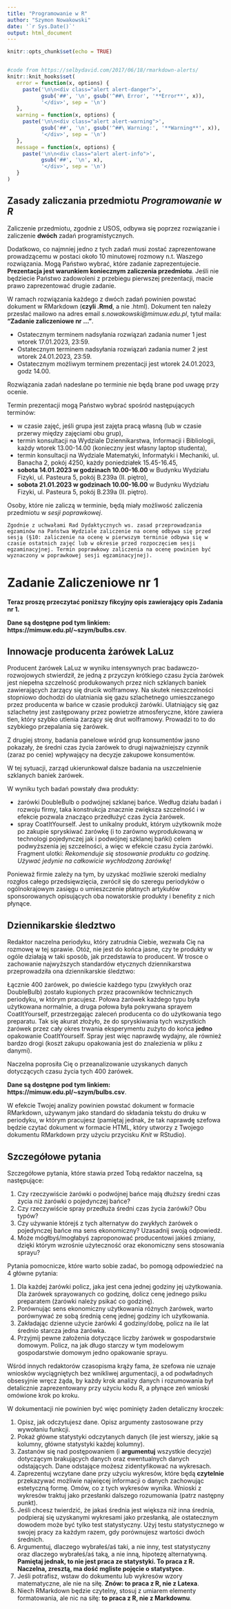 ---
title: "Programowanie w R"
author: "Szymon Nowakowski"
date: '`r Sys.Date()`'
output: html_document
---

```{r setup, include=FALSE}
knitr::opts_chunk$set(echo = TRUE)


#code from https://selbydavid.com/2017/06/18/rmarkdown-alerts/
knitr::knit_hooks$set(
   error = function(x, options) {
     paste('\n\n<div class="alert alert-danger">',
           gsub('##', '\n', gsub('^##\ Error', '**Error**', x)),
           '</div>', sep = '\n')
   },
   warning = function(x, options) {
     paste('\n\n<div class="alert alert-warning">',
           gsub('##', '\n', gsub('^##\ Warning:', '**Warning**', x)),
           '</div>', sep = '\n')
   },
   message = function(x, options) {
     paste('\n\n<div class="alert alert-info">',
           gsub('##', '\n', x),
           '</div>', sep = '\n')
   }
)

```



## Zasady zaliczania przedmiotu *Programowanie w R*

Zaliczenie przedmiotu, zgodnie z USOS, odbywa się poprzez rozwiązanie i zaliczenie **dwóch** zadań programistycznych.

Dodatkowo, co najmniej jedno z tych zadań musi zostać zaprezentowane prowadzącemu w postaci około 10 minutowej rozmowy n.t. Waszego rozwiązania. Mogą Państwo wybrać, które zadanie zaprezentujecie. **Prezentacja jest warunkiem koniecznym zaliczenia przedmiotu**. Jeśli nie będziecie Państwo zadowoleni z przebiegu pierwszej prezentacji, macie prawo zaprezentować drugie zadanie.

W ramach rozwiązania każdego z dwóch zadań powinien powstać dokument w RMarkdown (**czyli .Rmd**, a nie .html). Dokument ten należy przesłać mailowo na adres email *s.nowakowski@mimuw.edu.pl*, tytuł maila: **"Zadanie zaliczeniowe nr ..."**.

- Ostatecznym terminem nadsyłania rozwiązań zadania numer 1 jest wtorek 17.01.2023, 23:59.
- Ostatecznym terminem nadsyłania rozwiązań zadania numer 2 jest wtorek 24.01.2023, 23:59.
- Ostatecznym możliwym terminem prezentacji jest wtorek 24.01.2023, godz 14.00.

Rozwiązania zadań nadesłane po terminie nie będą brane pod uwagę przy ocenie.

Termin prezentacji mogą Państwo wybrać spośród następujących terminów:

- w czasie zajęć, jeśli grupa jest zajęta pracą własną (lub w czasie przerwy między zajęciami obu grup),
- termin konsultacji na Wydziale Dziennikarstwa, Informacji i Bibliologii, każdy wtorek 13.00-14.00 (konieczny jest własny laptop studenta),
- termin konsultacji na Wydziale Matematyki, Informatyki i Mechaniki, ul. Banacha 2, pokój 4250, każdy poniedziałek 15.45-16.45,
- **sobota 14.01.2023 w godzinach 10.00-16.00** w Budynku Wydziału Fizyki, ul. Pasteura 5, pokój B.239a (II. piętro), 
- **sobota 21.01.2023 w godzinach 10.00-16.00** w Budynku Wydziału Fizyki, ul. Pasteura 5, pokój B.239a (II. piętro).

Osoby, które nie zaliczą w terminie, będą miały możliwość zaliczenia przedmiotu w *sesji poprawkowej*.

```
Zgodnie z uchwałami Rad Dydaktycznych ws. zasad przeprowadzania egzaminów na Państwa Wydziale zaliczenie na ocenę odbywa się przed sesją (§10: zaliczenie na ocenę w pierwszym terminie odbywa się w czasie ostatnich zajęć lub w okresie przed rozpoczęciem sesji egzaminacyjnej. Termin poprawkowy zaliczenia na ocenę powinien być wyznaczony w poprawkowej sesji egzaminacyjnej).
```
# Zadanie Zaliczeniowe nr 1

**Teraz proszę przeczytać poniższy fikcyjny opis zawierający opis Zadania nr 1.**

**Dane są dostępne pod tym linkiem: https://mimuw.edu.pl/~szym/bulbs.csv**.


## Innowacje producenta żarówek LaLuz

Producent żarówek LaLuz w wyniku intensywnych prac badawczo-rozwojowych
stwierdził, że jedną z przyczyn krótkiego czasu życia żarówek jest niepełna
szczelność produkowanych przez nich szklanych baniek zawierających żarzący się drucik wolframowy.
Na skutek nieszczelności stopniowo dochodzi do ulatniania się gazu szlachetnego umieszczanego przez producenta w bańce w czasie produkcji żarówki. Ulatniający się gaz szlachetny jest zastępowany przez powietrze atmosferyczne, które zawiera tlen, który szybko utlenia żarzący się drut wolframowy. Prowadzi to to do szybkiego przepalania się żarówek.

Z drugiej strony, badania panelowe wśród grup konsumentów jasno pokazały, że średni czas życia żarówek to drugi najważniejszy czynnik (zaraz po cenie) wpływający na decyzje zakupowe konsumentów.

W tej sytuacji, zarząd ukierunkował dalsze badania na uszczelnienie szklanych baniek żarówek.

W wyniku tych badań powstały dwa produkty:

- żarówki DoubleBulb o podwójnej szklanej bańce. Według działu badań i rozwoju firmy, taka konstrukcja 
  znacznie zwiększa szczelność i w efekcie pozwala znacząco przedłużyć czas życia żarówek.
- spray CoatItYourself. Jest to unikalny produkt, którym użytkownik może po zakupie spryskiwać żarówkę (i to zarówno wyprodukowaną w technologi pojedynczej jak i podwójnej szklanej bańki) celem podwyższenia jej szczelności, a więc w efekcie czasu życia żarówki. Fragment ulotki: *Rekomenduje się stosowanie produktu co godzinę. Używać jedynie na całkowicie wychłodzoną żarówkę!*

Ponieważ firmie zależy na tym, by uzyskać możliwie szeroki medialny rozgłos całego przedsięwzięcia, zwrócił się do szeregu periodyków o ogólnokrajowym zasięgu o umieszczenie
płatnych artykułów sponsorowanych opisujących oba nowatorskie produkty i benefity z nich płynące.


## Dziennikarskie śledztwo

Redaktor naczelna periodyku, który zatrudnia Ciebie, wezwała Cię na rozmowę w tej sprawie. Otóż, nie jest do końca jasne, czy te produkty w ogóle działają w taki sposób, jak przedstawia to producent. W trosce
o zachowanie najwyższych standardów etycznych dziennikarstwa przeprowadziła ona dziennikarskie śledztwo:

Łącznie 400 żarówek, po dwieście każdego typu (zwykłych oraz DoubleBulb) zostało kupionych przez pracowników technicznych periodyku, w którym pracujesz. Połowa żarówek każdego typu była użytkowana normalnie, a druga połowa była pokrywana sprayem CoatItYourself, przestrzegając zaleceń producenta co do użytkowania tego preparatu. Tak się akurat złożyło, że do spryskiwania tych wszystkich żarówek przez cały okres trwania eksperymentu zużyto do końca **jedno** opakowanie CoatItYourself. Spray jest więc naprawdę wydajny, ale również bardzo drogi (koszt zakupu opakowania jest do znalezienia w pliku z danymi).

Naczelna poprosiła Cię
o przeanalizowanie uzyskanych danych dotyczących czasu życia tych 400 żarówek. 

**Dane są dostępne pod tym linkiem: https://mimuw.edu.pl/~szym/bulbs.csv**. 

W efekcie Twojej analizy powinien powstać dokument w formacie RMarkdown, używanym jako standard do składania tekstu do druku w periodyku, w którym pracujesz (pamiętaj jednak, że tak naprawdę szefowa będzie czytać dokument w formacie HTML, który utworzy z Twojego dokumentu RMarkdown przy użyciu przycisku *Knit* w RStudio).

## Szczegółowe pytania

Szczegółowe pytania, które stawia przed Tobą redaktor naczelna, są następujące:

1. Czy rzeczywiście żarówki o podwójnej bańce mają dłuższy średni czas życia niż żarówki o pojedynczej bańce?
2. Czy rzeczywiście spray przedłuża średni czas życia żarówki? Obu typów?
3. Czy używanie którejś z tych alternatyw do zwykłych żarówek o pojedynczej bańce ma sens ekonomiczny?  Uzasadnij swoją odpowiedź. 
4. Może mógłbyś/mogłabyś zaproponować producentowi jakieś zmiany, dzięki którym wzrośnie użyteczność oraz ekonomiczny sens stosowania sprayu?

Pytania pomocnicze, które warto sobie zadać, bo pomogą odpowiedzieć na 4 główne pytania:

1. Dla każdej żarówki policz, jaka jest cena jednej godziny jej użytkowania. Dla żarówek sprayowanych co godzinę, dolicz cenę jednego psiku preparatem (żarówki należy psikać co godzinę).
2. Porównując sens ekonomiczny użytkowania różnych żarówek, warto porównywać ze sobą średnią cenę jednej godziny ich użytkowania.
3. Zakładając dzienne użycie żarówki 4 godziny/dobę, policz na ile lat średnio starcza jedna żarówka.
4. Przyjmij pewne założenia dotyczące liczby żarówek w gospodarstwie domowym. Policz, na jak długo starczy w tym modelowym gospodarstwie domowym jedno opakowanie sprayu.


Wśród innych redaktorów czasopisma krąży fama, że szefowa nie uznaje wniosków wyciągniętych bez wnikliwej argumentacji, a od podwładnych obsesyjnie wręcz żąda, by każdy krok analizy danych i rozumowania był detalicznie zaprezentowany przy użyciu kodu R, a płynące zeń wnioski omówione krok po kroku. 

W dokumentacji nie powinien być więc pominięty żaden detaliczny kroczek:

1. Opisz, jak odczytujesz dane. Opisz argumenty zastosowane przy wywołaniu funkcji. 
2. Pokaż główne statystyki odczytanych danych (ile jest wierszy, jakie są kolumny, główne statystyki każdej kolumny).
3. Zastanów się nad postępowaniem (i **argumentuj** wszystkie decyzje) dotyczącym brakujących danych oraz ewentualnych danych odstających. Dane odstające możesz zidentyfikować na wykresach.
4. Zaprezentuj wczytane dane przy użyciu wykresów, które będą **czytelnie** przekazywać możliwie najwięcej informacji o danych zachowując estetyczną formę. Omów, co z tych wykresów wynika. Wnioski z wykresów traktuj jako przesłanki dalszego rozumowania (patrz następny punkt).
5. Jeśli chcesz twierdzić, że jakaś średnia jest większa niż inna średnia, podpieraj się uzyskanymi wykresami jako przesłanką, ale ostatecznym dowodem może być tylko test statystyczny. Użyj testu statystycznego w swojej pracy za każdym razem, gdy porównujesz wartości dwóch średnich.
6. Argumentuj, dlaczego wybrałeś/aś taki, a nie inny, test statystyczny oraz dlaczego wybrałeś/aś taką, a nie inną, hipotezę alternatywną. **Pamiętaj jednak, to nie jest praca ze statystyki. To praca z R. Naczelna, zresztą, ma dość mgliste pojęcie o statystyce**.
7. Jeśli potrafisz, wstaw do dokumentu lub wykresów wzory matematyczne, ale nie na siłę. **Znów: to praca z R, nie z Latexa**.
8. Niech RMarkdown będzie czytelny, stosuj z umiarem elementy formatowania, ale nic na siłę: **to praca z R, nie z Markdownu**.

